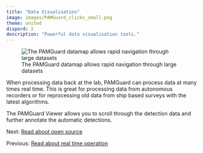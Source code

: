 ```yaml
---
title: "Data Visualisation"
image: images/PAMGuard_clicks_small.png
theme: united
dispord: 2
description: "Powerful data visualisation tools."
---
```


![The PAMGuard datamap allows rapid navigation through large datasets](./images/datamap_screenshot.png)

When processing data back at the lab, PAMGuard can process data at many times real time. This is great for processing data from autonomous recorders or for reprocessing old data from ship based surveys with the latest algorithms.

The PAMGuard Viewer allows you to scroll through the detection data and further annotate the automatic detections.

Next: [Read about open source](opensource.qmd)

Previous: [Read about real time operation](realtime.qmd)
